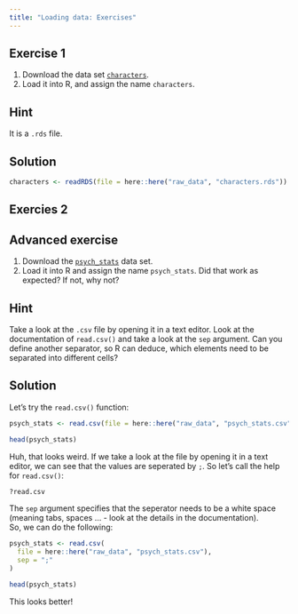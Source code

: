 ```yaml
---
title: "Loading data: Exercises"
---
```

## Exercise 1

1.  Download the data set [`characters`](https://github.com/nickhaf/r_tutorial/tree/main/raw_data).
2.  Load it into R, and assign the name `characters`.

::: {.callout-tip collapse="true"}
## Hint

It is a `.rds` file.
:::

::: {.callout-caution collapse="true"}
## Solution

```r
characters <- readRDS(file = here::here("raw_data", "characters.rds"))
```
:::

## Exercies 2

::: {.callout-note collapse="true" icon="false"}
## Advanced exercise

1.  Download the [`psych_stats`](https://github.com/nickhaf/r_tutorial/tree/main/raw_data) data set.
2.  Load it into R and assign the name `psych_stats`. Did that work as expected? If not, why not?

::: {.callout-tip collapse="true"}
## Hint

Take a look at the `.csv` file by opening it in a text editor. Look at the documentation of `read.csv()` and take a look at the `sep` argument. Can you define another separator, so R can deduce, which elements need to be separated into different cells?
:::

::: {.callout-caution collapse="true"}
## Solution

Let's try the `read.csv()` function:

```r
psych_stats <- read.csv(file = here::here("raw_data", "psych_stats.csv"))

head(psych_stats)
```

Huh, that looks weird. If we take a look at the file by opening it in a text editor, we can see that the values are seperated by `;`. So let's call the help for `read.csv()`:

```r
?read.csv
```

The `sep` argument specifies that the seperator needs to be a white space (meaning tabs, spaces ... - look at the details in the documentation).\
So, we can do the following:

```r
psych_stats <- read.csv(
  file = here::here("raw_data", "psych_stats.csv"),
  sep = ";"
)

head(psych_stats)
```

This looks better!
:::
:::
